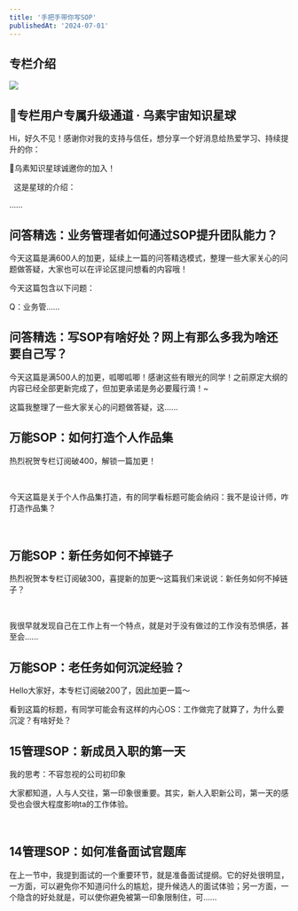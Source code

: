 ```yaml
---
title: '手把手带你写SOP'
publishedAt: '2024-07-01'
---
```


## 专栏介绍

![](https://static.xiaobot.net/file/2022-11-04/49017/2f75c21894af00ae43cee45eda668da9.png)

## 🌟专栏用户专属升级通道 · 乌素宇宙知识星球
Hi，好久不见！感谢你对我的支持与信任，想分享一个好消息给热爱学习、持续提升的你：

🚀乌素知识星球诚邀你的加入！

 
这是星球的介绍：

......

## 问答精选：业务管理者如何通过SOP提升团队能力？
今天这篇是满600人的加更，延续上一篇的问答精选模式，整理一些大家关心的问题做答疑，大家也可以在评论区提问想看的内容哦！

今天这篇包含以下问题：

Q：业务管......

## 问答精选：写SOP有啥好处？网上有那么多我为啥还要自己写？
今天这篇是满500人的加更，呱唧呱唧！感谢这些有眼光的同学！之前原定大纲的内容已经全部更新完成了，但加更承诺是务必要履行滴！~

这篇我整理了一些大家关心的问题做答疑，这......

## 万能SOP：如何打造个人作品集
热烈祝贺专栏订阅破400，解锁一篇加更！

 

今天这篇是关于个人作品集打造，有的同学看标题可能会纳闷：我不是设计师，咋打造作品集？

 

## 万能SOP：新任务如何不掉链子
热烈祝贺本专栏订阅破300，喜提新的加更～这篇我们来说说：新任务如何不掉链子？

 

我很早就发现自己在工作上有一个特点，就是对于没有做过的工作没有恐惧感，甚至会......

## 万能SOP：老任务如何沉淀经验？
Hello大家好，本专栏订阅破200了，因此加更一篇～
 

看到这篇的标题，有同学可能会有这样的内心OS：工作做完了就算了，为什么要沉淀？有啥好处？

## 15管理SOP：新成员入职的第一天
我的思考：不容忽视的公司初印象 

大家都知道，人与人交往，第一印象很重要。其实，新人入职新公司，第一天的感受也会很大程度影响ta的工作体验。

 

## 14管理SOP：如何准备面试官题库
在上一节中，我提到面试的一个重要环节，就是准备面试提纲。它的好处很明显，一方面，可以避免你不知道问什么的尴尬，提升候选人的面试体验；另一方面，一个隐含的好处就是，可以使你避免被第一印象限制住，可......

